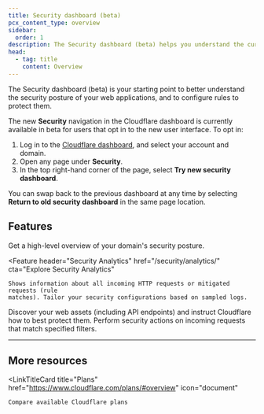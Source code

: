```yaml
---
title: Security dashboard (beta)
pcx_content_type: overview
sidebar:
  order: 1
description: The Security dashboard (beta) helps you understand the current security posture of your web applications and allows you configure different security rules for those applications.
head:
  - tag: title
    content: Overview
---
```



The Security dashboard (beta) is your starting point to better understand the security posture of your web applications, and to configure rules to protect them.

<Card title="New dashboard experience" icon="rocket">

The new **Security** navigation in the Cloudflare dashboard is currently available in beta for users that opt in to the new user interface. To opt in:

1. Log in to the [Cloudflare dashboard](https://dash.cloudflare.com), and select your account and domain.
2. Open any page under **Security**.
3. In the top right-hand corner of the page, select **Try new security dashboard**.

You can swap back to the previous dashboard at any time by selecting **Return to old security dashboard** in the same page location.

</Card>

## Features

<Feature header="Security overview" href="/security/overview/" cta="Explore Security overview">
	Get a high-level overview of your domain's security posture.
</Feature>

<Feature
	header="Security Analytics"
	href="/security/analytics/"
	cta="Explore Security Analytics"
>
	Shows information about all incoming HTTP requests or mitigated requests (rule
	matches). Tailor your security configurations based on sampled logs.
</Feature>

<Feature header="Web asset discovery" href="/security/resources/">
	Discover your web assets (including API endpoints) and instruct Cloudflare how
	to best protect them.
</Feature>

<Feature header="Security rules" href="/security/rules/">
	Perform security actions on incoming requests that match specified filters.
</Feature>

---

## More resources

<CardGrid>

<LinkTitleCard
	title="Plans"
	href="https://www.cloudflare.com/plans/#overview"
	icon="document"
>
	Compare available Cloudflare plans
</LinkTitleCard>

</CardGrid>
